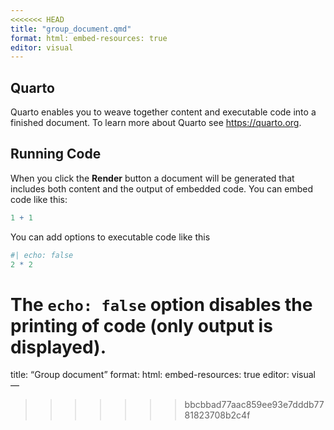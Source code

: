 ```yaml
---
<<<<<<< HEAD
title: "group_document.qmd"
format: html: embed-resources: true
editor: visual
---
```


## Quarto

Quarto enables you to weave together content and executable code into a finished document. To learn more about Quarto see <https://quarto.org>.

## Running Code

When you click the **Render** button a document will be generated that includes both content and the output of embedded code. You can embed code like this:

```r
1 + 1
```

You can add options to executable code like this

```r
#| echo: false
2 * 2
```

The `echo: false` option disables the printing of code (only output is displayed).
=======
title: "Group document"
format:
  html:
    embed-resources: true
editor: visual
---


>>>>>>> bbcbbad77aac859ee93e7dddb7781823708b2c4f
